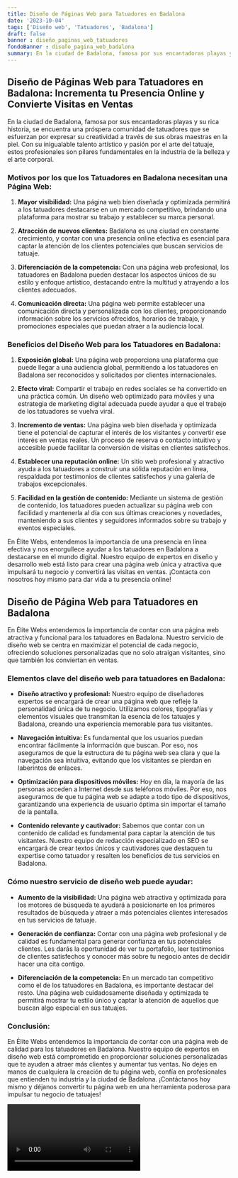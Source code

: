 ```yaml
---
title: Diseño de Páginas Web para Tatuadores en Badalona
date: '2023-10-04'
tags: ['Diseño web', 'Tatuadores', 'Badalona']
draft: false
banner : diseño_paginas_web_tatuadores
fondoBanner : diseño_pagina_web_badalona
summary: En la ciudad de Badalona, famosa por sus encantadoras playas y su rica historia, se encuentra una próspera comunidad de tatuadores que se esfuerzan por expresar su creatividad a través de sus obras maestras en la piel. Con su inigualable talento artístico y pasión por el arte del tatuaje, estos profesionales son pilares fundamentales en la industria de la belleza y el arte corporal.
---
```


## Diseño de Páginas Web para Tatuadores en Badalona: Incrementa tu Presencia Online y Convierte Visitas en Ventas

En la ciudad de Badalona, famosa por sus encantadoras playas y su rica historia, se encuentra una próspera comunidad de tatuadores que se esfuerzan por expresar su creatividad a través de sus obras maestras en la piel. Con su inigualable talento artístico y pasión por el arte del tatuaje, estos profesionales son pilares fundamentales en la industria de la belleza y el arte corporal.

### Motivos por los que los Tatuadores en Badalona necesitan una Página Web:

1. **Mayor visibilidad:** Una página web bien diseñada y optimizada permitirá a los tatuadores destacarse en un mercado competitivo, brindando una plataforma para mostrar su trabajo y establecer su marca personal.

2. **Atracción de nuevos clientes:** Badalona es una ciudad en constante crecimiento, y contar con una presencia online efectiva es esencial para captar la atención de los clientes potenciales que buscan servicios de tatuaje.

3. **Diferenciación de la competencia:** Con una página web profesional, los tatuadores en Badalona pueden destacar los aspectos únicos de su estilo y enfoque artístico, destacando entre la multitud y atrayendo a los clientes adecuados.

4. **Comunicación directa:** Una página web permite establecer una comunicación directa y personalizada con los clientes, proporcionando información sobre los servicios ofrecidos, horarios de trabajo, y promociones especiales que puedan atraer a la audiencia local.

### Beneficios del Diseño Web para los Tatuadores en Badalona:

1. **Exposición global:** Una página web proporciona una plataforma que puede llegar a una audiencia global, permitiendo a los tatuadores en Badalona ser reconocidos y solicitados por clientes internacionales.

2. **Efecto viral:** Compartir el trabajo en redes sociales se ha convertido en una práctica común. Un diseño web optimizado para móviles y una estrategia de marketing digital adecuada puede ayudar a que el trabajo de los tatuadores se vuelva viral.

3. **Incremento de ventas:** Una página web bien diseñada y optimizada tiene el potencial de capturar el interés de los visitantes y convertir ese interés en ventas reales. Un proceso de reserva o contacto intuitivo y accesible puede facilitar la conversión de visitas en clientes satisfechos.

4. **Establecer una reputación online:** Un sitio web profesional y atractivo ayuda a los tatuadores a construir una sólida reputación en línea, respaldada por testimonios de clientes satisfechos y una galería de trabajos excepcionales.

5. **Facilidad en la gestión de contenido:** Mediante un sistema de gestión de contenido, los tatuadores pueden actualizar su página web con facilidad y mantenerla al día con sus últimas creaciones y novedades, manteniendo a sus clientes y seguidores informados sobre su trabajo y eventos especiales.

En Élite Webs, entendemos la importancia de una presencia en línea efectiva y nos enorgullece ayudar a los tatuadores en Badalona a destacarse en el mundo digital. Nuestro equipo de expertos en diseño y desarrollo web está listo para crear una página web única y atractiva que impulsará tu negocio y convertirá las visitas en ventas. ¡Contacta con nosotros hoy mismo para dar vida a tu presencia online!

<GifSeo />

<Cta />

## Diseño de Página Web para Tatuadores en Badalona

En Élite Webs entendemos la importancia de contar con una página web atractiva y funcional para los tatuadores en Badalona. Nuestro servicio de diseño web se centra en maximizar el potencial de cada negocio, ofreciendo soluciones personalizadas que no solo atraigan visitantes, sino que también los conviertan en ventas.

### Elementos clave del diseño web para tatuadores en Badalona:

- **Diseño atractivo y profesional:** Nuestro equipo de diseñadores expertos se encargará de crear una página web que refleje la personalidad única de tu negocio. Utilizamos colores, tipografías y elementos visuales que transmitan la esencia de los tatuajes y Badalona, creando una experiencia memorable para tus visitantes.

- **Navegación intuitiva:** Es fundamental que los usuarios puedan encontrar fácilmente la información que buscan. Por eso, nos aseguramos de que la estructura de tu página web sea clara y que la navegación sea intuitiva, evitando que los visitantes se pierdan en laberintos de enlaces.

- **Optimización para dispositivos móviles:** Hoy en día, la mayoría de las personas acceden a Internet desde sus teléfonos móviles. Por eso, nos aseguramos de que tu página web se adapte a todo tipo de dispositivos, garantizando una experiencia de usuario óptima sin importar el tamaño de la pantalla.

- **Contenido relevante y cautivador:** Sabemos que contar con un contenido de calidad es fundamental para captar la atención de tus visitantes. Nuestro equipo de redacción especializado en SEO se encargará de crear textos únicos y cautivadores que destaquen tu expertise como tatuador y resalten los beneficios de tus servicios en Badalona.

### Cómo nuestro servicio de diseño web puede ayudar:

- **Aumento de la visibilidad:** Una página web atractiva y optimizada para los motores de búsqueda te ayudará a posicionarte en los primeros resultados de búsqueda y atraer a más potenciales clientes interesados en tus servicios de tatuaje.

- **Generación de confianza:** Contar con una página web profesional y de calidad es fundamental para generar confianza en tus potenciales clientes. Les darás la oportunidad de ver tu portafolio, leer testimonios de clientes satisfechos y conocer más sobre tu negocio antes de decidir hacer una cita contigo.

- **Diferenciación de la competencia:** En un mercado tan competitivo como el de los tatuadores en Badalona, es importante destacar del resto. Una página web cuidadosamente diseñada y optimizada te permitirá mostrar tu estilo único y captar la atención de aquellos que buscan algo especial en sus tatuajes.

### Conclusión:

En Élite Webs entendemos la importancia de contar con una página web de calidad para los tatuadores en Badalona. Nuestro equipo de expertos en diseño web está comprometido en proporcionar soluciones personalizadas que te ayuden a atraer más clientes y aumentar tus ventas. No dejes en manos de cualquiera la creación de tu página web, confía en profesionales que entienden tu industria y la ciudad de Badalona. ¡Contáctanos hoy mismo y déjanos convertir tu página web en una herramienta poderosa para impulsar tu negocio de tatuajes!

<Video />

<CtaBot job='Tatuadores' city='Badalona'/>

<Gmaps query='Badalona+españa+maps' />
